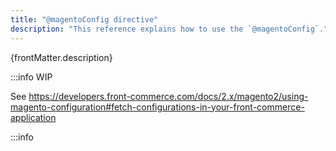 ```yaml
---
title: "@magentoConfig directive"
description: "This reference explains how to use the `@magentoConfig`."
---
```


<p>{frontMatter.description}</p>

:::info WIP

See
https://developers.front-commerce.com/docs/2.x/magento2/using-magento-configuration#fetch-configurations-in-your-front-commerce-application

:::info
